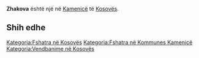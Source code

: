 {{Fshat në 
 | Emri                = Zhakova
 | EmriAlt                = 
 | NAME_SHORT_FORM=      
 | NAME_GENERIC=      
 | NAME_SORT_NAME_RO=      ZHAKOVA
 | FULL_NAME_RO = Zhakova
 | FULL_NAME_ND_RO=Zhakova
 | SORT_NAME_RG=ZHAKOVA
 | FULL_NAME_RG=Zhakova
 | FULL_NAME_ND_RG=Zhakova
 | SRP_NAME_SHORT_FORM=      
 | SRP_NAME_GENERIC=      
 | SRP_NAME_SORT_NAME_RO=      
 | SRP_FULL_NAME_RO = 
 | SRP_FULL_NAME_ND_RO=
 | SRP_SORT_NAME_RG=
 | SRP_FULL_NAME_RG=
 | SRP_FULL_NAME_ND_RG=
 | Emri (Rasa dhanore) = 
 | Figura              = 
 | Shteti              = Kosovo
 | Komuna              = Kamenicë
 | Kodi postar         = 
 | Sipërfaqja          = 

 | Popullsia           = 

 | Regj. i popullsisë  = 
 | Dend. e popullsisë  = 
 | Faqja zyrtare       = 
 <!--- Koordinatat ----> 
 | Gjerësia            = 42.816111
 | Gjatësia            = 20.590278
 | Lartësia            = 
}}
'''Zhakova''' është një [[]] në [[Kamenicë]] të [[Kosovës]].

<!-- == Gjeografia == -->
<!-- == Historia == -->
<!-- == Demografia == -->
== Shih edhe ==
{{Komuna Kamenicë}}
{{Kosovo-Administrata-Cung}}

[[Kategoria:Fshatra në Kosovës]]
[[Kategoria:Fshatra në Kommunes Kamenicë]]
[[Kategoria:Vendbanime në Kosovës]]